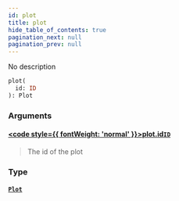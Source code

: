 ```yaml
---
id: plot
title: plot
hide_table_of_contents: true
pagination_next: null
pagination_prev: null
---
```








No description

```graphql
plot(
  id: ID
): Plot
```


### Arguments

#### [<code style={{ fontWeight: 'normal' }}>plot.<b>id</b></code>](#)<Bullet />[`ID`](/docs/schemas/mikro/scalars/id) <Badge class="secondary" text="scalar"/>
> The id of the plot
> 

### Type

#### [`Plot`](/docs/schemas/mikro/objects/plot) <Badge class="secondary" text="object"/>
> 
> 





